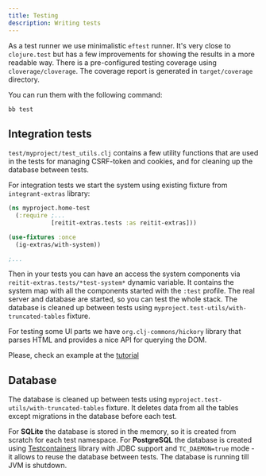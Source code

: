 ```yaml
---
title: Testing
description: Writing tests
---
```


As a test runner we use minimalistic `eftest` runner. It's very close to `clojure.test` but has a few improvements for showing the results in a more readable way.
There is a pre-configured testing coverage using `cloverage/cloverage`. The coverage report is generated in `target/coverage` directory.

You can run them with the following command:

```bash
bb test
```

## Integration tests

`test/myproject/test_utils.clj` contains a few utility functions that are used in the tests for managing CSRF-token and cookies, and for cleaning up the database between tests.

For integration tests we start the system using existing fixture from `integrant-extras` library:

```clojure
(ns myproject.home-test
  (:require ;...
            [reitit-extras.tests :as reitit-extras]))

(use-fixtures :once
  (ig-extras/with-system))

;...
```

Then in your tests you can have an access the system components via `reitit-extras.tests/*test-system*` dynamic variable. It contains the system map with all the components started with the `:test` profile.
The real server and database are started, so you can test the whole stack. The database is cleaned up between tests using `myproject.test-utils/with-truncated-tables` fixture.

For testing some UI parts we have `org.clj-commons/hickory` library that parses HTML and provides a nice API for querying the DOM.

<Callout title="Tip" type="info">Please, check an example at the [tutorial](/docs/lite/tutorial#testing)</Callout>

## Database

The database is cleaned up between tests using `myproject.test-utils/with-truncated-tables` fixture. It deletes data from all the tables except migrations in the database before each test.

For **SQLite** the database is stored in the memory, so it is created from scratch for each test namespace.
For **PostgreSQL** the database is created using [Testcontainers](https://java.testcontainers.org/modules/databases/jdbc/) library with JDBC support and `TC_DAEMON=true` mode - it allows to reuse the database between tests.
The database is running till JVM is shutdown.
